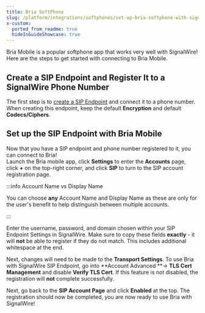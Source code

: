 ```yaml
---
title: Bria SoftPhone
slug: /platform/integrations/softphones/set-up-bria-softphone-with-signalwire
x-custom:
  ported_from_readme: true
  hideInGuideShowcase: true
---
```



Bria Mobile is a popular softphone app that works very well with SignalWire! Here are the steps to get started with connecting to Bria Mobile. 

Create a SIP Endpoint and Register It to a SignalWire Phone Number
------------------------------------------------------------------

The first step is to [create a SIP Endpoint](/voice/getting-started/sip/set-up-a-signalwire-phone-number-with-a-sip-endpoint) and connect it to a phone number. When creating this endpoint, keep the default **Encryption** and default **Codecs/Ciphers**. 

Set up the SIP Endpoint with Bria Mobile
----------------------------------------

Now that you have a SIP endpoint and phone number registered to it, you can connect to Bria!  
Launch the Bria mobile app, click **Settings** to enter the **Accounts** page, click **+** on the top-right corner, and click **SIP** to turn to the SIP account registration page.


:::info Account Name vs Display Name

You can choose **any** Account Name and Display Name as these are only for the user's benefit to help distinguish between multiple accounts.

:::

Enter the username, password, and domain chosen within your SIP Endpoint Settings in SignalWire. Make sure to copy these fields **exactly** - it will **not** be able to register if they do not match. This includes additional whitespace at the end.

Next, changes will need to be made to the **Transport Settings**. To use Bria with SignalWire SIP Endpoint, go into **Account Advanced **-> **TLS Cert Management** and disable **Verify TLS Cert**. If this feature is not disabled, the registration will **not** complete successfully.

Next, go back to the **SIP Account Page** and click **Enabled** at the top. The registration should now be completed, you are now ready to use Bria with SignalWire!
